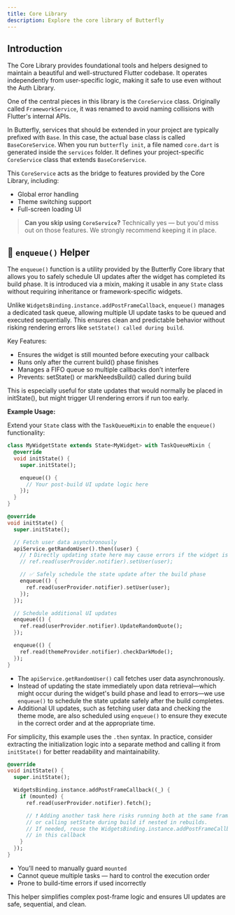 ```yaml
---
title: Core Library
description: Explore the core library of Butterfly
---
```


## Introduction

The Core Library provides foundational tools and helpers designed to maintain a beautiful and
well-structured Flutter codebase. It operates independently from user-specific logic, making it safe
to use even without the Auth Library.

One of the central pieces in this library is the `CoreService` class. Originally called
`FrameworkService`, it was renamed to avoid naming collisions with Flutter's internal APIs.

In Butterfly, services that should be extended in your project are typically prefixed with `Base`.
In this case, the actual base class is called `BaseCoreService`. When you run `butterfly init`, a
file named `core.dart` is generated inside the `services` folder. It defines your project-specific
`CoreService` class that extends `BaseCoreService`.

This `CoreService` acts as the bridge to features provided by the Core Library, including:

- Global error handling
- Theme switching support
- Full-screen loading UI

> **Can you skip using `CoreService`?**
> Technically yes — but you'd miss out on those features. We strongly recommend keeping it in place.

## 🔁 `enqueue()` Helper

The `enqueue()` function is a utility provided by the Butterfly Core library that allows you to
safely schedule UI updates after the widget has completed its build phase. It is introduced via a
mixin, making it usable in any `State` class without requiring inheritance or framework-specific
widgets.

Unlike `WidgetsBinding.instance.addPostFrameCallback`, `enqueue()` manages a dedicated task queue,
allowing multiple UI update tasks to be queued and executed sequentially. This ensures clean and
predictable behavior without risking rendering errors like `setState() called during build`.

Key Features:
- Ensures the widget is still mounted before executing your callback
- Runs only after the current build() phase finishes
- Manages a FIFO queue so multiple callbacks don’t interfere
- Prevents: setState() or markNeedsBuild() called during build

This is especially useful for state updates that would normally be placed in initState(), but might
trigger UI rendering errors if run too early.

**Example Usage:**

Extend your `State` class with the `TaskQueueMixin` to enable the `enqueue()` functionality:

```dart
class MyWidgetState extends State<MyWidget> with TaskQueueMixin {
  @override
  void initState() {
    super.initState();

    enqueue(() {
      // Your post-build UI update logic here
    });
  }
}
```


<Tabs> <TabItem label="Butterfly" value="butterfly">
```dart
@override
void initState() {
  super.initState();

  // Fetch user data asynchronously
  apiService.getRandomUser().then((user) {
    // ❗ Directly updating state here may cause errors if the widget is still building
    // ref.read(userProvider.notifier).setUser(user);

    // ✅ Safely schedule the state update after the build phase
    enqueue(() {
      ref.read(userProvider.notifier).setUser(user);
    });
  });

  // Schedule additional UI updates
  enqueue(() {
    ref.read(userProvider.notifier).UpdateRandomQuote();
  });

  enqueue(() {
    ref.read(themeProvider.notifier).checkDarkMode();
  });
}
```
- The `apiService.getRandomUser()` call fetches user data asynchronously.
- Instead of updating the state immediately upon data retrieval—which might occur during the
widget's build phase and lead to errors—we use `enqueue()` to schedule the state update safely after
the build completes.
- Additional UI updates, such as fetching user data and checking the theme mode, are also scheduled
using `enqueue()` to ensure they execute in the correct order and at the appropriate time.

<Info> For simplicity, this example uses the `.then` syntax. In practice, consider extracting the
initialization logic into a separate method and calling it from `initState()` for better readability
and maintainability. </Info>

</TabItem> <TabItem label="Native" value="native">
```dart
@override
void initState() {
  super.initState();

  WidgetsBinding.instance.addPostFrameCallback((_) {
    if (mounted) {
      ref.read(userProvider.notifier).fetch();

      // ❗ Adding another task here risks running both at the same frame
      // or calling setState during build if nested in rebuilds.
      // If needed, reuse the WidgetsBinding.instance.addPostFrameCallback
      // in this callback
    }
  });
}
```
- You’ll need to manually guard `mounted`
- Cannot queue multiple tasks — hard to control the execution order
- Prone to build-time errors if used incorrectly
 </TabItem> </Tabs>


 This helper simplifies complex post-frame logic and ensures UI updates are safe, sequential, and
 clean.

 ##